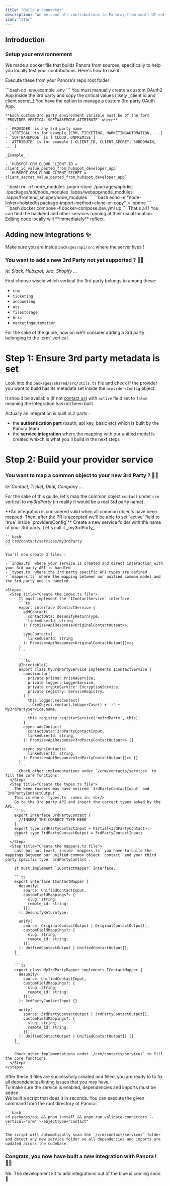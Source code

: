 ```yaml
---
title: "Build a connector"
description: "We welcome all contributions to Panora; from small UI enhancements to brand new integrations. We love seeing community members level up and give people power-ups!"
icon: "star"
---
```


## Introduction

### Setup your environnement

We made a docker file that builds Panora from sources, specifically to help you locally test your contributions. Here's how to use it.

<Info>Execute these from your Panora's repo root folder</Info>

<Steps>
  <Step title="Copy env variables">
    ```bash 
    cp .env.example .env 
    ```
  </Step>
  <Step title="Rules for env variables"> 
    <Info>
      You must manually create a custom OAuth2 App inside the 3rd party and copy the
      critical values (likely _client id and client secret_)
    </Info>
    You have the option to manage a custom 3rd party OAuth App.

    **Each custom 3rd party environment variable must be of the form `PROVIDER_VERTICAL_SOFTWAREMODE_ATTRIBUTE` where**

    - `PROVIDER` is any 3rd party name
    - `VERTICAL` is for example [CRM, TICKETING, MARKETINGAUTOMATION, ...]
    - `SOFTWAREMODE` is [ CLOUD, ONPREMISE ]
    - `ATTRIBUTE` is for example [ CLIENT_ID, CLIENT_SECRET, SUBDOMAIN, ... ]

    _Example_ :

    - `HUBSPOT_CRM_CLOUD_CLIENT_ID = client_id_value_pasted_from_hubspot_developer_app`
    - `HUBSPOT_CRM_CLOUD_CLIENT_SECRET = client_secret_value_pasted_from_hubspot_developer_app`

  </Step>
  <Step title="Removed previously installed dependencies">
    ```bash 
    rm -rf node_modules .pnpm-store ./packages/api/dist ./packages/api/node_modules ./apps/webapp/node_modules ./apps/frontend_snippet/node_modules 
    ```
  </Step>
  <Step title="Mac Users only:">
    ```bash 
    echo -e "node-linker=hoisted\n package-import-method=clone-or-copy" > .npmrc 
    ```
  </Step>
  <Step title="Start the Dockerfile">
    ```bash 
    docker compose -f docker-compose.dev.yml up
    ``` 
  </Step>
</Steps>
  That's all ! You can find the backend and other services running at their usual location. Editing code locally will **immediately** reflect.

## Adding new Integrations ✨

Make sure you are inside `packages/api/src` where the server lives !

### You want to add a new 3rd Party not yet supported ? 🧑‍🎤

_Ie: Slack, Hubspot, Jira, Shopify ..._

First choose wisely which vertical the 3rd party belongs to among these:

- `crm`
- `ticketing`
- `accounting`
- `ats`
- `filestorage`
- `hris`
- `marketingautomation`

<Info>
  For the sake of the guide, now on we'll consider adding a 3rd party belonging
  to the `crm` vertical.
</Info>

# Step 1: Ensure 3rd party metadata is set

Look into the `packages/shared/src/utils.ts` file and check if the provider you want to build has its metadata set inside the `providersConfig` object.

It should be available (if not [contact us](https://app.cal.com/rflih/30)) with `active` field set to `false` meaning the integration has not been built.

Actually an integration is built in 2 parts :

- the **authentication part** (oauth, api key, basic etc) which is built by the Panora team
- the **service integration** where the mapping with our unified model is created whixch is what you'll build in the next steps

# Step 2: Build your provider service

### You want to map a common object to your new 3rd Party ? 👩‍🎤

_Ie: Contact, Ticket, Deal, Company ..._

For the sake of this guide, let's map the common object `contact` under `crm` vertical to _my3rdParty_ (in reality it would be a real 3rd party name).

<Info>
  **An integration is considered valid when all common objects have been mapped.
  Then, after the PR is accepted we'll be able to set `active` field to `true`
  inside `providersConfig`**
</Info>

<Steps>
  <Step title="Add a new service to map your common object to your 3rd party">
    Create a new service folder with the name of your 3rd party. Let's call it _my3rdParty_.

    ```bash
    cd crm/contact/services/my3rdParty
    ```

    You'll now create 3 files :

    - `index.ts` where your service is created and direct interaction with your 3rd party API is handled
    - `types.ts` where the 3rd party specific API types are defined
    - `mappers.ts` where the mapping between our unified common model and the 3rd party one is handled

    <Steps>
      <Step title="Create the index.ts file">
          It must implement the `IContactService` interface.
          ```ts
          export interface IContactService {
            addContact(
              contactData: DesunifyReturnType,
              linkedUserId: string
            ): Promise<ApiResponse<OriginalContactOutput>>;

            syncContacts(
              linkedUserId: string
            ): Promise<ApiResponse<OriginalContactOutput[]>>;
          }
          ```

          ```ts
          @Injectable()
          export class My3rdPartyService implements IContactService {
            constructor(
              private prisma: PrismaService,
              private logger: LoggerService,
              private cryptoService: EncryptionService,
              private registry: ServiceRegistry,
            ) {
              this.logger.setContext(
                CrmObject.contact.toUpperCase() + ':' + My3rdPartyService.name,
              );
              this.registry.registerService('my3rdParty', this);
            }
            async addContact(
              contactData: 3rdPartyContactInput,
              linkedUserId: string,
            ): Promise<ApiResponse<3rdPartyContactOutput>> {}

            async syncContacts(
              linkedUserId: string,
            ): Promise<ApiResponse<3rdPartyContactOutput[]>> {}
          }
          ```
          Check other implementations under `/crm/contacts/services` to fill the core functions.
      </Step>
      <Step title="Create the types.ts file">
        The keen readers may have noticed `3rdPartyContactInput` and `3rdPartyContactOutput`.
        This is where `types.ts` comes in: <br/>
        Go to the 3rd party API and insert the correct types asked by the API.
        ```ts
        export interface 3rdPartyContact {
          //INSERT THE CORRECT TYPE HERE
        }
        export type 3rdPartyContactInput = Partial<3rdPartyContact>;
        export type 3rdPartyContactOutput = 3rdPartyContactInput;
        ```
      </Step>
      <Step title="Create the mappers.ts file">
        Last but not least, inside `mappers.ts` you have to build the mappings between our unified common object `contact` and your third party specific type `3rdPartyContact`.

        It must implement `IContactMapper` interface.

        ```ts
        export interface IContactMapper {
          desunify(
            source: UnifiedContactInput,
            customFieldMappings?: {
              slug: string;
              remote_id: string;
            }[]
          ): DesunifyReturnType;

          unify(
            source: OriginalContactOutput | OriginalContactOutput[],
            customFieldMappings?: {
              slug: string;
              remote_id: string;
            }[]
          ): UnifiedContactOutput | UnifiedContactOutput[];
        }
        ```

        ```ts
        export class My3rdPartyMapper implements IContactMapper {
          desunify(
            source: UnifiedContactInput,
            customFieldMappings?: {
              slug: string;
              remote_id: string;
            }[],
          ): 3rdPartyContactInput {}

          unify(
            source: 3rdPartyContactOutput | 3rdPartyContactOutput[],
            customFieldMappings?: {
              slug: string;
              remote_id: string;
            }[],
          ): UnifiedContactOutput | UnifiedContactOutput[] {}
        }
        ```

        Check other implementations under `/crm/contacts/services` to fill the core functions.
      </Step>
    </Steps>

  </Step>

  <Step title="Enable your new service">
   After these 3 files are successfully created and filled, you are ready to to fix all dependencies/linting issues that you may have. <br/>
    To make sure the service is enabled, dependencies and imports must be added. <br/>
    We built a script that does it in seconds. You can execute the given command from the root directory of Panora.

    ```bash
    cd packages/api && pnpm install && pnpm run validate-connectors --vertical="crm" --objectType="contact"
    ```

    The script will automatically scan the `/crm/contact/services` folder and detect any new service folder so all dependencies and imports are updated across the codebase.

  </Step>
</Steps>

### Congrats, you now have built a new integration with Panora ! 🦸‍♀️

<Info>
  Nb: The development kit to add integrations out of the blue is coming soon 🎸
</Info>

